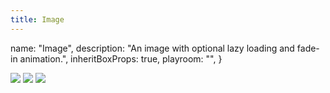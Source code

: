 ```yaml
---
title: Image
---
```




  name: "Image",
  description: "An image with optional lazy loading and fade-in animation.",
  inheritBoxProps: true,
  playroom: "",
}

<Showcase playroomPath="#?code=N4Igxg9gJgpiBcIA8BhCAbArgWwHYGcACSdfAXmAGYBfQgBwEMooBLXAczIB0R3MAXfjABOPAHxdchQkgCS2BuxiTp0-MLDcQAC0F188APSG6LMPhwA6Otoj8I+QyyiGAjAAZXhgCzv3hgFY-HhVVAHdnfm0Kb2pQ6W0YFnZdCgC4qVUAMyxnUMMJTLkFJXjCdU0eXX59IxMzC2xrW3tHZzd3ACYfP0DgkDKIqCiYjNVCROTU4HSynMw8zILQ4sVlTLUNLWra41NzKxs7BycXD28e-yD3EI3CIZHgWLLJlP40sezcqHzCpEM0Fg8PhCiBqEA">
  <Columns cols={3}>
    <Image
      src="https://picsum.photos/id/101/400/500"
      width={4}
      height={5}
      fluid
    />
    <Image
      src="https://picsum.photos/id/102/400/500"
      width={4}
      height={5}
      fluid
    />
    <Image
      src="https://picsum.photos/id/104/400/500"
      width={4}
      height={5}
      fluid
    />
  </Columns>
</Showcase>
